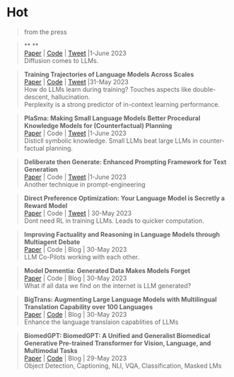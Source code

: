# Hot
> from the press



>** ** \
[Paper](Likelihood-Based Diffusion Language Models) | [Code](https://github.com/xiamengzhou/training_trajectory_analysis) | [Tweet](https://twitter.com/__ishaan/status/1663992335464538117?s=20) |1-June 2023 \
Diffusion comes to LLMs.


>**Training Trajectories of Language Models Across Scales ** \
[Paper](https://arxiv.org/abs/2212.09803) | [Code](https://github.com/xiamengzhou/training_trajectory_analysis) | [Tweet](hhttps://twitter.com/xiamengzhou/status/1663742017568899073?s=20) |31-May 2023 \
How do LLMs learn during training? Touches aspects like double-descent, hallucination.\
Perplexity is a strong predictor of in-context learning performance.


>**PlaSma: Making Small Language Models Better Procedural Knowledge Models for (Counterfactual) Planning ** \
[Paper](https://arxiv.org/abs/2305.19472) | Code | [Tweet](https://twitter.com/johnjnay/status/1664079539905994752?s=20) |1-June 2023 \
Disticll symbolic knowledge. Small LLMs beat large LLMs in counter-factual planning.

>**Deliberate then Generate: Enhanced Prompting Framework for Text Generation ** \
[Paper](https://arxiv.org/abs/2305.19835) | Code | [Tweet](https://twitter.com/omarsar0/status/1664079620797353984?s=20) |1-June 2023 \
Another technique in prompt-engineering


>**Direct Preference Optimization: Your Language Model is Secretly a Reward Model ** \
[Paper](https://arxiv.org/abs/2305.18290) | Code | [Tweet](https://twitter.com/archit_sharma97/status/1663595372269408261?s=20) | 30-May 2023 \
Dont need RL in training LLMs. Leads to quicker computation.

>**Improving Factuality and Reasoning in Language Models through Multiagent Debate ** \
[Paper](https://arxiv.org/abs/2305.14325) | Code | Blog | 30-May 2023 \
LLM Co-Pilots working with each other.


>**Model Dementia: Generated Data Makes Models Forget ** \
[Paper](https://arxiv.org/abs/2305.17493) | Code | Blog | 30-May 2023 \
What if all data we find on the internet is LLM generated?


>**BigTrans: Augmenting Large Language Models with Multilingual Translation Capability over 100 Languages ** \
[Paper](https://arxiv.org/abs/2305.18098) | [Code](https://github.com/ZNLP/BigTrans) | Blog | 30-May 2023 \
Enhance the language translaion capablities of LLMs

>**BiomedGPT: BiomedGPT: A Unified and Generalist Biomedical Generative Pre-trained Transformer for Vision, Language, and Multimodal Tasks ** \
[Paper](https://arxiv.org/abs/2305.17100) | [Code](https://github.com/taokz/BiomedGPT) | Blog | 29-May 2023 \
Object Detection, Captioning, NLI, VQA, Classification, Masked LMs